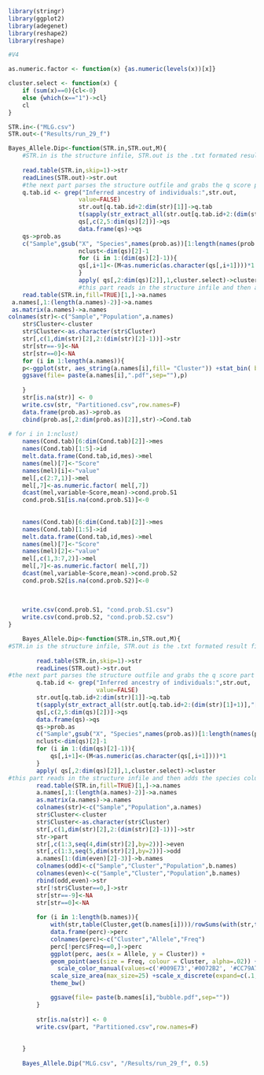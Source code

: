 ```r


library(stringr)
library(ggplot2)
library(adegenet)
library(reshape2)
library(reshape)

#V4

as.numeric.factor <- function(x) {as.numeric(levels(x))[x]}

cluster.select <- function(x) {
	if (sum(x)==0){cl<-0}
	else {which(x=="1")->cl}
	cl
}

STR.in<-("MLG.csv")
STR.out<-("Results/run_29_f")

Bayes_Allele.Dip<-function(STR.in,STR.out,M){
	#STR.in is the structure infile, STR.out is the .txt formated result file that comes out of structure, GLX is the Genalex formated genotype file.
	
	read.table(STR.in,skip=1)->str
	readLines(STR.out)->str.out
	#the next part parses the structure outfile and grabs the q score part and makes a column called species
	q.tab.id <- grep("Inferred ancestry of individuals:",str.out,
                    value=FALSE)
                    str.out[q.tab.id+2:dim(str)[1]]->q.tab
                    t(sapply(str_extract_all(str.out[q.tab.id+2:(dim(str)[1]+1)],"[0-9.A-Za-z_]+"),as.character))->qs
                    qs[,c(2,5:dim(qs)[2])]->qs
                    data.frame(qs)->qs
	qs->prob.as
	c("Sample",gsub("X", "Species",names(prob.as))[1:length(names(prob.as))-1])->names(prob.as)
                    nclust<-dim(qs)[2]-1
                    for (i in 1:(dim(qs)[2]-1)){
                    qs[,i+1]<-(M<as.numeric(as.character(qs[,i+1])))*1
 					}
 					apply( qs[,2:dim(qs)[2]],1,cluster.select)->cluster
                    #this part reads in the structure infile and then adds the species column in place of the Population
	read.table(STR.in,fill=TRUE)[1,]->a.names
 a.names[,1:(length(a.names)-2)]->a.names
 as.matrix(a.names)->a.names
colnames(str)<-c("Sample","Population",a.names)
	str$Cluster<-cluster
	str$Cluster<-as.character(str$Cluster)
	str[,c(1,dim(str)[2],2:(dim(str)[2]-1))]->str
	str[str==-9]<-NA
	str[str==0]<-NA
	for (i in 1:length(a.names)){
	p<-ggplot(str, aes_string(a.names[i],fill= "Cluster")) +stat_bin( binwidth=1, alpha=0.5,position="stack")+xlab(paste(a.names[i]))+ylab("Frequency")
	ggsave(file= paste(a.names[i],".pdf",sep=""),p)
		
	}
	str[is.na(str)] <- 0
	write.csv(str, "Partitioned.csv",row.names=F)
	data.frame(prob.as)->prob.as
	cbind(prob.as[,2:dim(prob.as)[2]],str)->Cond.tab 
	
# for i in 1:nclust)
	names(Cond.tab)[6:dim(Cond.tab)[2]]->mes
	names(Cond.tab)[1:5]->id
	melt.data.frame(Cond.tab,id,mes)->mel
	names(mel)[7]<-"Score"
	names(mel)[i]<-"value"
	mel[,c(2:7,1)]->mel
	mel[,7]<-as.numeric.factor( mel[,7])
	dcast(mel,variable~Score,mean)->cond.prob.S1
	cond.prob.S1[is.na(cond.prob.S1)]<-0
	
	
	names(Cond.tab)[6:dim(Cond.tab)[2]]->mes
	names(Cond.tab)[1:5]->id
	melt.data.frame(Cond.tab,id,mes)->mel
	names(mel)[7]<-"Score"
	names(mel)[2]<-"value"
	mel[,c(1,3:7,2)]->mel
	mel[,7]<-as.numeric.factor( mel[,7])
	dcast(mel,variable~Score,mean)->cond.prob.S2
	cond.prob.S2[is.na(cond.prob.S2)]<-0
	
	
	
	write.csv(cond.prob.S1, "cond.prob.S1.csv")
	write.csv(cond.prob.S2, "cond.prob.S2.csv")
}

	Bayes_Allele.Dip<-function(STR.in,STR.out,M){
#STR.in is the structure infile, STR.out is the .txt formated result file that comes out of structure, GLX is the Genalex formated genotype file.
		
		read.table(STR.in,skip=1)->str
		readLines(STR.out)->str.out
#the next part parses the structure outfile and grabs the q score part and makes a column called species
		q.tab.id <- grep("Inferred ancestry of individuals:",str.out,
						 value=FALSE)
		str.out[q.tab.id+2:dim(str)[1]]->q.tab
		t(sapply(str_extract_all(str.out[q.tab.id+2:(dim(str)[1]+1)],"[0-9.A-Za-z_]+"),as.character))->qs
		qs[,c(2,5:dim(qs)[2])]->qs
		data.frame(qs)->qs
		qs->prob.as
		c("Sample",gsub("X", "Species",names(prob.as))[1:length(names(prob.as))-1])->names(prob.as)
		nclust<-dim(qs)[2]-1
		for (i in 1:(dim(qs)[2]-1)){
			qs[,i+1]<-(M<as.numeric(as.character(qs[,i+1])))*1
		}
		apply( qs[,2:dim(qs)[2]],1,cluster.select)->cluster
#this part reads in the structure infile and then adds the species column in place of the Population
		read.table(STR.in,fill=TRUE)[1,]->a.names
		a.names[,1:(length(a.names)-2)]->a.names
		as.matrix(a.names)->a.names
		colnames(str)<-c("Sample","Population",a.names)
		str$Cluster<-cluster
		str$Cluster<-as.character(str$Cluster)
		str[,c(1,dim(str)[2],2:(dim(str)[2]-1))]->str
		str->part
		str[,c(1:3,seq(4,dim(str)[2],by=2))]->even
		str[,c(1:3,seq(5,dim(str)[2],by=2))]->odd
		a.names[1:(dim(even)[2]-3)]->b.names
		colnames(odd)<-c("Sample","Cluster","Population",b.names)
		colnames(even)<-c("Sample","Cluster","Population",b.names)
		rbind(odd,even)->str
		str[!str$Cluster==0,]->str
		str[str==-9]<-NA
		str[str==0]<-NA
		
		for (i in 1:length(b.names)){
			with(str,table(Cluster,get(b.names[i])))/rowSums(with(str,table(Cluster,get(b.names[i]))))->perc
			data.frame(perc)->perc
			colnames(perc)<-c("Cluster","Allele","Freq")
			perc[!perc$Freq==0,]->perc
			ggplot(perc, aes(x = Allele, y = Cluster)) +
			geom_point(aes(size = Freq, colour = Cluster, alpha=.02)) +
			  scale_color_manual(values=c('#009E73','#0072B2', '#CC79A7'))+
			scale_size_area(max_size=25) +scale_x_discrete(expand=c(.1,1),limit=as.factor(seq(min(as.numeric(levels(perc$Allele))),max(as.numeric(levels(perc$Allele))))),breaks=as.numeric(levels(perc$Allele)))+
			theme_bw()		

			ggsave(file= paste(b.names[i],"bubble.pdf",sep=""))
		}
		
		str[is.na(str)] <- 0
		write.csv(part, "Partitioned.csv",row.names=F)
		
		
	}		
		
	Bayes_Allele.Dip("MLG.csv", "/Results/run_29_f", 0.5) 
		
```

